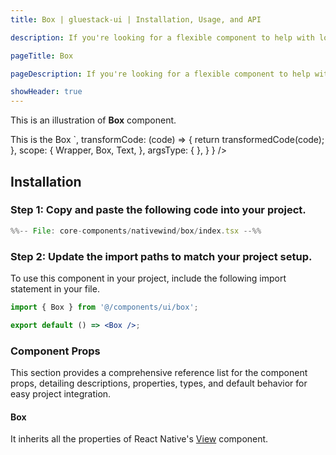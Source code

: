 ```yaml
---
title: Box | gluestack-ui | Installation, Usage, and API

description: If you're looking for a flexible component to help with low-level layout needs, the Box component might be just what you need. With its customizable styles and props, it can be used to create a wide range of UI elements, from simple containers to complex layout structures.

pageTitle: Box

pageDescription: If you're looking for a flexible component to help with low-level layout needs, the Box component might be just what you need. With its customizable styles and props, it can be used to create a wide range of UI elements, from simple containers to complex layout structures.

showHeader: true
---
```



<Meta title="with-nativewind/components/Layout/Box" />




This is an illustration of **Box** component.

<Wrapper>
  <CodePreview
      showComponentRenderer={ true }
    showArgsController = { false}
    metaData = {{
      code: `
<Box
  className="bg-primary-500 p-5"
>
  <Text className='text-typography-0'>
    This is the Box
  </Text>
</Box>
`,
        transformCode: (code) => {
          return transformedCode(code);
        },
          scope: {
        Wrapper,
          Box,
          Text,
        },
      argsType: { },
    }
  }
  />
</Wrapper>

<br/>

## Installation

### Step 1: Copy and paste the following code into your project.

<CollapsibleCode>

```jsx 
%%-- File: core-components/nativewind/box/index.tsx --%% 
```

</CollapsibleCode>

### Step 2: Update the import paths to match your project setup.

To use this component in your project, include the following import statement in your file.

```jsx
import { Box } from '@/components/ui/box';
```

```jsx
export default () => <Box />;
```

### Component Props

This section provides a comprehensive reference list for the component props, detailing descriptions, properties, types, and default behavior for easy project integration.

#### Box

It inherits all the properties of React Native's [View](https://reactnative.dev/docs/view) component.

